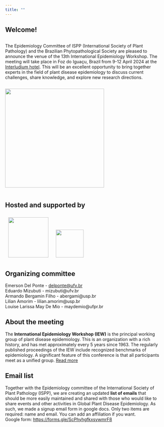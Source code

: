 ```yaml
---
title: ""
---
```


## Welcome!

::: {.responsive-columns}
::: {.column}
The Epidemiology Committee of ISPP (International Society of Plant Pathology) and the Brazilian Phytopathological Society are pleased to announce the venue of the 13th International Epidemiology Workshop. The meeting will take place in Foz do Iguaçu, Brazil from 9-12 April 2024 at the [Interludium hotel](https://interludiumhotel.com/). This will be an excellent opportunity to bring together experts in the field of plant disease epidemiology to discuss current challenges, share knowledge, and explore new research directions.
:::
::: {.column}
![](figs/logo_iew13.png){style="align: center; width:320px"}

:::
:::

## Hosted and supported by

[![](figs/ispp.png){style="margin:10px;" height="130"}](https://www.isppweb.org/) [![](figs/sbf.png){style="margin:10px;" height="90"}](https://sbfitopatologia.org.br/)

## Organizing committee

Emerson Del Ponte - [delponte\@ufv.br](mailto:delponte@ufv.br)\
Eduardo Mizubuti - mizubuti\@ufv.br\
Armando Bergamin Filho - abergami\@usp.br\
Lilian Amorim - lilian.amorim\@usp.br\
Louise Larissa May De Mio - maydemio\@ufpr.br\

## About the meeting

The **International Epidemiology Workshop (IEW)** is the principal working group of plant disease epidemiology. This is an organization with a rich history, and has met approximately every 5 years since 1963. The regularly published proceedings of the IEW include recognized benchmarks of epidemiology. A significant feature of this conference is that all participants meet as a unified group. [Read more](about.html)

## Email list

Together with the Epidemiology committee of the International Society of Plant Pathology (ISPP), we are creating an updated **list of emails** that should be more easily maintained and shared with those who would like to share events and other activities in Global Plant Disease Epidemiology. As such, we made a signup email form in google docs. Only two items are required: name and email. You can add an affiliation if you want.\
Google form: [https://forms.gle/](https://forms.gle/ScPhyhgfkxsywmrF8ttps://forms.gle/ScPhyhgfkxsywmrF8)[ScPhyhgfkxsywmrF8](https://forms.gle/ScPhyhgfkxsywmrF8)
